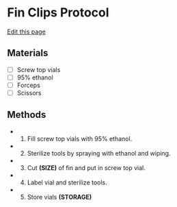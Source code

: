 # Fin Clips Protocol
[Edit this page](https://github.com/remygatins/GatinsLab/edit/main/field_finclips.qmd)

## Materials
- [ ] Screw top vials
- [ ] 95% ethanol
- [ ] Forceps
- [ ] Scissors

## Methods
- 1. Fill screw top vials with 95% ethanol.
- 2. Sterilize tools by spraying with ethanol and wiping.
- 3. Cut **(SIZE)** of fin and put in screw top vial.
- 4. Label vial and sterilize tools.
- 5. Store vials **(STORAGE)**

